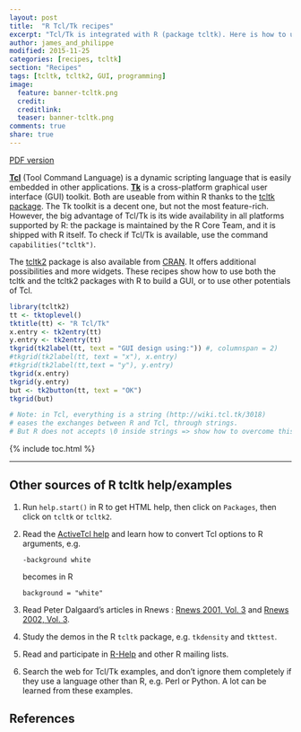 ```yaml
---
layout: post
title:  "R Tcl/Tk recipes"
excerpt: "Tcl/Tk is integrated with R (package tcltk). Here is how to use it..."
author: james_and_philippe
modified: 2015-11-25
categories: [recipes, tcltk]
section: "Recipes"
tags: [tcltk, tcltk2, GUI, programming]
image:
  feature: banner-tcltk.png
  credit: 
  creditlink: 
  teaser: banner-tcltk.png
comments: true
share: true
---
```


<a markdown="0" href="{{ site.images }}/recipes-tcltk/Rtcltk.pdf" class="btn" target="_self"><i class="fa fa-file-pdf-o"></i> PDF version</a>

**[Tcl](http://www.tcl.tk)** (Tool Command Language) is a dynamic scripting language that is easily embedded in other applications. **[Tk](http://www.tkdocs.com)** is a cross-platform graphical user interface (GUI) toolkit. Both are useable from within R thanks to the [tcltk package](https://stat.ethz.ch/R-manual/R-devel/library/tcltk/html/tcltk-package.html). The Tk toolkit is a decent one, but not the most feature-rich. However, the big advantage of Tcl/Tk is its wide availability in all platforms supported by R: the package is maintained by the R Core Team, and it is shipped with R itself. To check if Tcl/Tk is available, use the command `capabilities("tcltk")`.

The [tcltk2]() package is also available from [CRAN](). It offers additional possibilities and more widgets. These recipes show how to use both the tcltk and the tcltk2 packages with R to build a GUI, or to use other potentials of Tcl.

```r
library(tcltk2)
tt <- tktoplevel()
tktitle(tt) <- "R Tcl/Tk" 
x.entry <- tk2entry(tt)
y.entry <- tk2entry(tt)
tkgrid(tk2label(tt, text = "GUI design using:")) #, columnspan = 2)
#tkgrid(tk2label(tt, text = "x"), x.entry)
#tkgrid(tk2label(tt,text = "y"), y.entry)
tkgrid(x.entry)
tkgrid(y.entry)
but <- tk2button(tt, text = "OK")
tkgrid(but)

# Note: in Tcl, everything is a string (http://wiki.tcl.tk/3018)
# eases the exchanges between R and Tcl, through strings.
# But R does not accepts \0 inside strings => show how to overcome this!
```

{% include toc.html %}

---

## Other sources of R tcltk help/examples

1. Run `help.start()` in R to get HTML help, then click on `Packages`, then click on `tcltk` or `tcltk2`.

2. Read the [ActiveTcl help](http://docs.activestate.com/activetcl/8.6/full_toc.html) and learn how to convert Tcl options to R arguments, e.g.
    
    ```
    -background white
    ```
    
    becomes in R
    
    ```
    background = "white"
    ```

3. Read Peter Dalgaard's articles in Rnews : [Rnews 2001, Vol. 3](https://cran.r-project.org/doc/Rnews/Rnews_2001-3.pdf) and [Rnews 2002, Vol. 3](https://cran.r-project.org/doc/Rnews/Rnews_2002-3.pdf).

4. Study the demos in the R `tcltk` package, e.g. `tkdensity` and `tkttest`.

5. Read and participate in [R-Help](https://www.r-project.org/mail.html) and other R mailing lists.

6. Search the web for Tcl/Tk examples, and don't ignore them completely if they use a language other than R, e.g. Perl or Python. A lot can be learned from these examples.

## References
